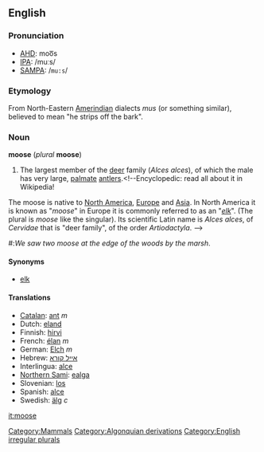 {{wikipedia}}
==English==
[[Category:Mammals]]

===Pronunciation===
*[[AHD]]: moo͞s
*[[IPA]]: /muːs/
*[[SAMPA]]: /<tt>mu:s</tt>/

=== Etymology ===
From North-Eastern [[Amerindian]] dialects ''mus'' (or something similar), believed to mean "he strips off the bark".

=== Noun ===
'''moose''' (''plural'' '''moose''')

#The largest member of the [[deer]] family (''Alces alces''), of which the male has very large, [[palmate]] [[antler]]s.<!--Encyclopedic: read all about it in Wikipedia!
The moose is native to [[North America]], [[Europe]] and [[Asia]]. In North America it is known as "''moose''" in Europe it is commonly referred to as an "''[[elk]]''". (The plural is ''moose'' like the singular). Its scientific Latin name is ''Alces alces'', of ''Cervidae'' that is "deer family", of the order ''Artiodactyla''.
-->
#:''We saw two moose at the edge of the woods by the marsh''. 

==== Synonyms ====
*[[elk]]

==== Translations ====
*[[Catalan]]: [[ant#Catalan|ant]] ''m''
*Dutch: [[eland#Dutch|eland]]
*Finnish: [[hirvi]]
*French: [[élan#French|élan]] ''m''
*German: [[Elch]] ''m''
*Hebrew: [[אייל קורא]]
*Interlingua: [[alce]]<!--Do not put the scientific name here for the Latin: élan-->
*[[Northern Sami]]: [[ealga]]
*Slovenian: [[los#Slovenian|los]]
*Spanish: [[alce#Spanish|alce]]
*Swedish: [[älg]] ''c''

[[Category:Algonquian derivations]]
[[Category:English irregular plurals]]

[[it:moose]]